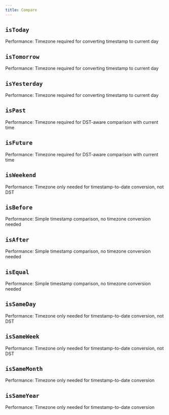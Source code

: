 ```yaml
---
title: Compare
---
```


## `isToday`

Performance: Timezone required for converting timestamp to current day

<CodeExample file="reference/compare/isToday.ts" name="isToday" />



## `isTomorrow`

Performance: Timezone required for converting timestamp to current day

<CodeExample file="reference/compare/isTomorrow.ts" name="isTomorrow" />

## `isYesterday`

Performance: Timezone required for converting timestamp to current day

<CodeExample file="reference/compare/isYesterday.ts" name="isYesterday" />

## `isPast`

Performance: Timezone required for DST-aware comparison with current time

<CodeExample file="reference/compare/isPast.ts" name="isPast" />

## `isFuture`

Performance: Timezone required for DST-aware comparison with current time

<CodeExample file="reference/compare/isFuture.ts" name="isFuture" />

## `isWeekend`

Performance: Timezone only needed for timestamp-to-date conversion, not DST

<CodeExample file="reference/compare/isWeekend.ts" name="isWeekend" />

## `isBefore`

Performance: Simple timestamp comparison, no timezone conversion needed

<CodeExample file="reference/compare/isBefore.ts" name="isBefore" />

## `isAfter`

Performance: Simple timestamp comparison, no timezone conversion needed

<CodeExample file="reference/compare/isAfter.ts" name="isAfter" />

## `isEqual`

Performance: Simple timestamp comparison, no timezone conversion needed

<CodeExample file="reference/compare/isEqual.ts" name="isEqual" />

## `isSameDay`

Performance: Timezone only needed for timestamp-to-date conversion, not DST

<CodeExample file="reference/compare/isSameDay.ts" name="isSameDay" />

## `isSameWeek`

Performance: Timezone only needed for timestamp-to-date conversion, not DST

<CodeExample file="reference/compare/isSameWeek.ts" name="isSameWeek" />

## `isSameMonth`

Performance: Timezone only needed for timestamp-to-date conversion

<CodeExample file="reference/compare/isSameMonth.ts" name="isSameMonth" />

## `isSameYear`

Performance: Timezone only needed for timestamp-to-date conversion

<CodeExample file="reference/compare/isSameYear.ts" name="isSameYear" />
